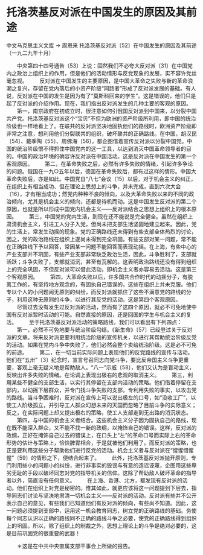 # 托洛茨基反对派在中国发生的原因及其前途

中文马克思主义文库 -> 周恩来
托洛茨基反对派〔52〕在中国发生的原因及其前途
（一九二九年十月）


　　中央第四十四号通告〔53〕上说：固然我们不必夸大反对派〔31〕在中国党内之政治上组织上的作用，但是他们的活动情形与反党现象的发展，实不容许党丝毫忽视。
　　反对派在中国发生的主要原因，是中国大革命之失败与新的革命浪潮之复兴，存留在党内落后的小资产阶级“同路者”形成了反对派发展的基础。有人说，反对派在中国的发生是因为有了“莫斯科回来的学生”。这是错误的，他们只是起了反对派的介绍作用。现在，我们指出反对派发生的几种主要的客观的原因。
　　第一，南京政府在初成立时，很注意如何引俄国反对派到中国来，以分裂中国共产党。托洛茨基反对派这个“宝贝”不但为欧洲的资产阶级所利用，即中国的统治阶级也一样地看上了。在联共的反对派坚决地固执他们的路线时，欧洲资产阶级即非常之注意，想利用他们分裂联共的组织，破坏联共的正确路线。在中国，胡汉民〔54〕、戴季陶〔55〕、周佛海〔56〕，都企图借着宣传反对派以分裂中国党。中国的统治阶级恨不得抓住中国党内的这一工具，以达到消灭中国革命领导者的目的。中国的政治环境的确容许反对派在中国活动。这是反对派在中国发生的第一个客观原因。
　　第二，在革命失败之后，必然有许多失败的情绪，引起许多争论的问题。俄国在一九○五年以后，德国在革命失败后，都有过这样的情形。中国大革命失败后，亦是如此。中国党自“八七”会议〔15〕以后，对于机会主义的纠正，在组织上有相当成功、但在理论上思想上的斗争，并未完成，直到六次大会〔16〕，才有相当成功；然党内种种不良的倾向，以及大革命失败以来的不同的政治倾向，尤其是机会主义的倾向，还都是待机而动。这是中国发生反对派的第二个原因，也就是所以形成中国党内机会主义——反对派结合之思想上组织上的根本原因。
　　第三，中国党的党内生活，到现在还不能说是完全健全。虽然在组织上肃清机会主义，引进工人分子入党，但尚未把支部生活坚固地建立起来。因此，党的生活上，常发生动摇的现象。党的正确路线还未得到有些支部全体热烈的讨论，因之，党的政治路线在组织上遂尚未得到完全巩固。有些支部对某一问题，常不能在正确路线下予以回答，常因某一问题不能回答而表现动摇。在上海，有些中心的产业支部并不巩固，有些产业支部非常缺乏政治生活，因此，斗争胜利了，支部就活跃；斗争失败了，支部就消沉，甚至有瓦解的。这表明政治路线还没有得到组织上的完全巩固，不但反对派可以借此活动，即机会主义者亦容易去活动。这是第三个客观原因。
　　第四，大革命失败以后，许多国共合作时代的动摇分子，有脱离工作的，有坚持地方观念的，有固执自己错误的，这些在组织上并未克服。他们专以个人的小问题闹无原则的纠纷，而反对派就抓住了这些不满意党的路线的分子，利用这种无原则的斗争，以进行其反党的活动。这是第四个客观原因。
　　尽管过去没有发生过反对派的活动，然而有了这四个原因，就必不可免地使中国有反对派暂时活动的可能。自然直接的原因，还是回国的学生与机会主义的复活。
　　至于托洛茨基反对派活动的策略路线，我们可以看出有下列四点：
　　第一，必然不可免地要与统治阶级勾结。《新生命》〔57〕已经登过关于反对派的文章。将来反对派更要利用统治阶级的宣传机关，以进行其帮助统治阶级反党的活动。如果在党内斗争中失败了，他们必然会整个卖给统治阶级。这是必不可免的前途。
　　第二，在一切当前实际问题上表现他们的反党路线的宣传与活动。他们在“五卅”〔3〕纪念时，宣言号召同志向党斗争，要比反帝国主义斗争更重要，客观上毫无疑义地是帮助敌人。“八一”示威〔58〕，他们又认为是盲动主义，反映出许多失败的情绪。在论调上表现出极右的悲观的取消主义。
　　第三，利用某些不健全的支部生活，以实行其停留在支部内活动的策略。他们借着停留在支部内，以动摇下层群众，并专门找斗争失败的支部，专利用失败的事实，以攻击党的路线。当斗争困难时，反对派在宣传上可以说出极左的口号，如“没收工厂”，以使工人阶级孤立，并引导工人群众幻想未来的天国而忽略了目前斗争的实际意义；反之，在实际问题上却又提出极右的策略，使工人支部走到无出路的消沉状态。
　　第四，与中国的机会主义者结合。这些机会主义分子因为固执自己的路线，现在既不能深入群众，又不能不找一新的政纲，以掩饰自己的错误。这样，反对派的政纲，正好在掩饰自己过去的错误上，在口头上“左”的革命口号而实际上右的革命形势的估计与策略上，恰恰脾胃相合，于是就被他们利用了。而反对派的策略，也正是要利用这些分子帮助他们进行反党的活动。机会主义者与反对派在“惺惺惜惺惺”〔59〕的情形之下，便结合起来了。
　　此外，托洛茨基反对派抛开原则，专门利用些小的问题小的纠纷，进行非事实的毁谤与有意的造谣诬蔑，企图用这些卑劣无耻的手段以破坏同志对党的指导机关的信仰。这除了帮助敌人破坏革命的指导者以外，简直没有任何意义。
　　在上海、香港、北方，都发现有反对派的活动。他们在组织上对党是秘密的。惟其如此，就更应该将这一问题提到下层去，指导同志们讨论与坚决地肃清一切机会主义——反对派的活动。反对派有些并不公开表示自己的意见，有些我们已知道他们有反对派的倾向，有些尚不知道。因此，这一问题必须提到支部中，运用这一机会教育同志，树立党的正确路线的基础。务使每个同志认识以正确的路线同不正确的路线斗争之必要，使党的正确路线得到组织上的巩固。所以，除了组织上的制裁之外，思想上理论上的斗争是绝对必要的，这是目前巩固党的很重要的武器！


　　＊这是在中共中央直属支部干事会上所做的报告。



